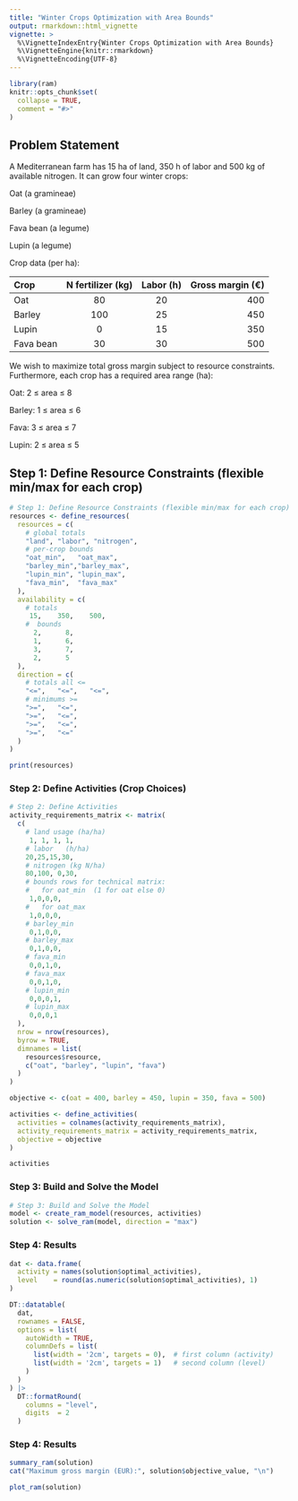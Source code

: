 ```yaml
---
title: "Winter Crops Optimization with Area Bounds"
output: rmarkdown::html_vignette
vignette: >
  %\VignetteIndexEntry{Winter Crops Optimization with Area Bounds}
  %\VignetteEngine{knitr::rmarkdown}
  %\VignetteEncoding{UTF-8}
---
```


```r
library(ram)
knitr::opts_chunk$set(
  collapse = TRUE,
  comment = "#>"
)
```

## Problem Statement

A Mediterranean farm has 15 ha of land, 350 h of labor and 500 kg of available nitrogen.
It can grow four winter crops:

Oat (a gramineae)

Barley (a gramineae)

Fava bean (a legume)

Lupin (a legume)

Crop data (per ha):

| Crop      | N fertilizer (kg) | Labor (h) | Gross margin (€) |
| :-------- | :---------------: | :-------: | ---------------: |
| Oat       |         80        |     20    |              400 |
| Barley    |        100        |     25    |              450 |
| Lupin     |         0         |     15    |              350 |
| Fava bean |         30        |     30    |              500 |


We wish to maximize total gross margin subject to resource constraints.
Furthermore, each crop has a required area range (ha):

Oat: 2 ≤ area ≤ 8

Barley: 1 ≤ area ≤ 6

Fava: 3 ≤ area ≤ 7

Lupin: 2 ≤ area ≤ 5

## Step 1: Define Resource Constraints (flexible min/max for each crop)

```r
# Step 1: Define Resource Constraints (flexible min/max for each crop)
resources <- define_resources(
  resources = c(
    # global totals
    "land", "labor", "nitrogen",
    # per‐crop bounds
    "oat_min",   "oat_max",
    "barley_min","barley_max",
    "lupin_min", "lupin_max",
    "fava_min",  "fava_max"
  ),
  availability = c(
    # totals
     15,    350,    500,
    #  bounds
      2,      8,
      1,      6,
      3,      7,
      2,      5
  ),
  direction = c(
    # totals all <=
    "<=",   "<=",   "<=",
    # minimums >=
    ">=",   "<=",
    ">=",   "<=",
    ">=",   "<=",
    ">=",   "<="
  )
)

print(resources)
```

### Step 2: Define Activities (Crop Choices)

```r
# Step 2: Define Activities
activity_requirements_matrix <- matrix(
  c(
    # land usage (ha/ha)
     1, 1, 1, 1,
    # labor   (h/ha)
    20,25,15,30,
    # nitrogen (kg N/ha)
    80,100, 0,30,
    # bounds rows for technical matrix:
    #   for oat_min  (1 for oat else 0)
     1,0,0,0,
    #   for oat_max
     1,0,0,0,
    # barley_min
     0,1,0,0,
    # barley_max
     0,1,0,0,
    # fava_min
     0,0,1,0,
    # fava_max
     0,0,1,0,
    # lupin_min
     0,0,0,1,
    # lupin_max
     0,0,0,1
  ),
  nrow = nrow(resources),
  byrow = TRUE,
  dimnames = list(
    resources$resource,
    c("oat", "barley", "lupin", "fava")
  )
)

objective <- c(oat = 400, barley = 450, lupin = 350, fava = 500)

activities <- define_activities(
  activities = colnames(activity_requirements_matrix),
  activity_requirements_matrix = activity_requirements_matrix,
  objective = objective
)

activities
```

### Step 3: Build and Solve the Model

```r
# Step 3: Build and Solve the Model
model <- create_ram_model(resources, activities)
solution <- solve_ram(model, direction = "max")
```

### Step 4: Results

```r
dat <- data.frame(
  activity = names(solution$optimal_activities),
  level    = round(as.numeric(solution$optimal_activities), 1)
)

DT::datatable(
  dat,
  rownames = FALSE,
  options = list(
    autoWidth = TRUE,
    columnDefs = list(
      list(width = '2cm', targets = 0),  # first column (activity)
      list(width = '2cm', targets = 1)   # second column (level)
    )
  )
) |>
  DT::formatRound(
    columns = "level",
    digits  = 2
  )
```

### Step 4: Results

```r
summary_ram(solution)
cat("Maximum gross margin (EUR):", solution$objective_value, "\n")
```

```r
plot_ram(solution)
```

